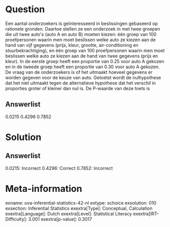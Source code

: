 Question
========

Een aantal onderzoekers is geïnteresseerd in beslissingen gebaseerd op
rationele gronden. Daartoe stellen ze een onderzoek in met twee groepen
die uit twee auto\'s (auto A en auto B) moeten kiezen: één groep van 100
proefpersonen waarin men moet beslissen welke auto ze kiezen aan de hand
van vijf gegevens (prijs, kleur, grootte, air-conditioning en
stuurbekrachtiging), en één groep van 100 proefpersonen waarin men moet
beslissen welke auto ze kiezen aan de hand van twee gegevens (prijs en
kleur). In de eerste groep heeft een proportie van 0.25 voor auto A
gekozen en in de tweede groep heeft een proportie van 0.30 voor auto A
gekozen. De vraag van de onderzoekers is of het uitmaakt hoeveel
gegevens er worden gegeven voor de keuze van auto. Getoetst wordt de
nulhypothese dat het niet uitmaakt tegen de alternatieve hypothese dat
het verschil in proporties groter of kleiner dan nul is. De P-waarde van
deze toets is

Answerlist
----------

0.0215
0.4296
0.7852

Solution
========

Answerlist
----------

0.0215: Incorrect
0.4296: Correct
0.7852: Incorrect

Meta-information
================
exname: uva-inferential-statistics-42-nl
extype: schoice
exsolution: 010
exsection: Inferential Statistics
exextra[Type]: Conceptual, Calculation
exextra[Language]: Dutch
exextra[Level]: Statistical Literacy
exextra[IRT-Difficulty]: 3.001
exextra[p-value]: 0.3017
